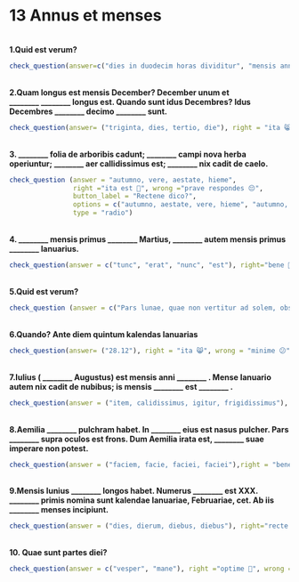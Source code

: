 # 13 Annus et menses

</br>
**1.Quid est verum?**
```r
check_question(answer=c("dies in duodecim horas dividitur", "mensis anni undecimus est November"),  right="recte dicis! 🙂", wrong="сogitandum est 🤔", button_label = "Rectene dico?", options = c("totus annus trecentos sexaginta dies habet", "dies in duodecim horas dividitur", "saeculum est ducenti anni", "mensis anni undecimus est November"), type = "checkbox")
```
</br>
**2.Quam longus est mensis December? December unum et \_\_\_\_\_\_\_\_\ \_\_\_\_\_\_\_\_\ longus est. Quando sunt idus Decembres? Idus Decembres \_\_\_\_\_\_\_\_\ decimo \_\_\_\_\_\_\_\_\ sunt.**
```r
check_question(answer= ("triginta, dies, tertio, die"), right = "ita 😸", wrong = "minime 😕", button_label = "Rectene dico?", options = c("triginta, dies, tertio, die", "triginta, die, tertio, dies", "tertio, die, triginta, dies", "tertio, dies, triginta, die"), type = "radio")
```

</br>
**3. \_\_\_\_\_\_\_\_\ folia de arboribis cadunt; \_\_\_\_\_\_\_\_\ campi nova herba operiuntur; \_\_\_\_\_\_\_\_\ aer callidissimus est; \_\_\_\_\_\_\_\_\ nix cadit de caelo.**
```r
check_question (answer = "autumno, vere, aestate, hieme", 
                right ="ita est 🤩", wrong ="prave respondes 😔", 
                button_label = "Rectene dico?", 
                options = c("autumno, aestate, vere, hieme", "autumno, hieme, aestate, vere", "autumno, vere, aestate, hieme"), 
                type = "radio")
```

</br>
**4. \_\_\_\_\_\_\_\_\ mensis primus \_\_\_\_\_\_\_\_\ Martius, \_\_\_\_\_\_\_\_\ autem mensis primus \_\_\_\_\_\_\_\_\ Ianuarius.**
```r
check_question(answer = c("tunc", "erat", "nunc", "est"), right="bene 🙂", wrong="minime 😔", button_label = "Rectene dico?", type = "in_order")
```

</br>
**5.Quid est verum?**
```r
check_question (answer = c("Pars lunae, quae non vertitur ad solem, obscura est", "Luna non tam clara est quam sol"), right="Optime! 👍", wrong="quid ais? 🤨", button_label = "Rectene dico?", options = c("Sol luce sua totam lunam illustrat", "Luna dimidia 'nova' esse dicitur","Pars lunae, quae non vertitur ad solem, obscura est", "Luna non tam clara est quam sol"), type = "checkbox")
```

</br>
**6.Quando? Ante diem quintum kalendas Ianuarias**
```r
check_question(answer= ("28.12"), right = "ita 😸", wrong = "minime 😕", button_label = "Rectene dico?", options = c("27.12", "28.12", "05.01", "26.12"), type = "radio")
```

</br>
**7.Iulius ( \_\_\_\_\_\_\_\_\ Augustus) est mensis anni \_\_\_\_\_\_\_\_\ . Mense Ianuario autem nix cadit de nubibus; is mensis \_\_\_\_\_\_\_\_\ est \_\_\_\_\_\_\_\_\ .**
```r
check_question(answer = ("item, calidissimus, igitur, frigidissimus"), right ="optime 🤩", wrong = "non hercle vero 😕", button_label = "Rectene dico?", options = c("item, frigidissimus, igitur, calidissimus", "igitur, calidissimus, item, frigidissimus", "item, calidissimus, igitur, frigidissimus", "igitur, frigidissimus, item, calidissimus"), type = "radio")
```

</br>
**8.Aemilia \_\_\_\_\_\_\_\_\ pulchram habet. In \_\_\_\_\_\_\_\_\ eius est nasus pulcher. Pars \_\_\_\_\_\_\_\_\ supra oculos est frons. Dum Aemilia irata est, \_\_\_\_\_\_\_\_\ suae imperare non potest.**
```r
check_question(answer = ("faciem, facie, faciei, faciei"),right = "bene 😸", wrong = "erras 😔", button_label = "Rectene dico?", options = c("faciem, facie, faciei, faciei", "faciem, faciei, facie, faciei", "facie, faciei, faciei, faciem", "facie, faciem, faciei, faciei"), type = "radio")
```

</br>
**9.Mensis Iunius \_\_\_\_\_\_\_\_\ longos habet. Numerus \_\_\_\_\_\_\_\_\ est XXX. \_\_\_\_\_\_\_\_\ primis nomina sunt kalendae Ianuariae, Februariae, cet. Ab iis \_\_\_\_\_\_\_\_\ menses incipiunt.**
```r
check_question(answer = ("dies, dierum, diebus, diebus"), right="recte dicis 😸", wrong= "non hercle vero! 😕 ", button_label = "Rectene dico?", options = c("dies, diebus, dierum, diebus", "dies, dierum, diebus, diebus", "diebus, diebus, dierum, dies", "diebus, dierum, dies, diebus"), type ="radio")
```

</br>
**10. Quae sunt partes diei?**
```r
check_question(answer = c("vesper", "mane"), right ="optime 🤩", wrong = "non hercle vero 😕", button_label = "Rectene dico?", options = c("vesper", "mane", "aequinoctium", "nox"), type = "checkbox")
```